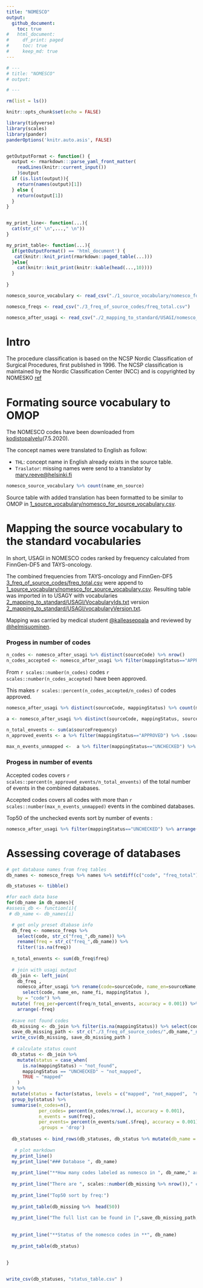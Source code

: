 ```yaml
---
title: "NOMESCO"
output:
  github_document:
    toc: true
#   html_document:
#     df_print: paged
#     toc: true
#     keep_md: true
---
```


```r
# ---
# title: "NOMESCO"
# output: 

# ---

rm(list = ls())

knitr::opts_chunk$set(echo = FALSE)

library(tidyverse)
library(scales)
library(pander)
panderOptions('knitr.auto.asis', FALSE)


getOutputFormat <- function() {
  output <- rmarkdown:::parse_yaml_front_matter(
    readLines(knitr::current_input())
    )$output
  if (is.list(output)){
    return(names(output)[1])
  } else {
    return(output[1])
  }
}


my_print_line<- function(...){
  cat(str_c(" \n",...," \n"))
}

my_print_table<- function(...){
  if(getOutputFormat() == 'html_document') {
   cat(knitr::knit_print(rmarkdown::paged_table(...)))
  }else{
    cat(knitr::knit_print(knitr::kable(head(...,10))))
  }
  
}


```

```r
nomesco_source_vocabulary <- read_csv("./1_source_vocabulary/nomesco_for_source_vocabulary.csv")

nomesco_freqs <- read_csv("./3_freq_of_source_codes/freq_total.csv")

nomesco_after_usagi <- read_csv("./2_mapping_to_standard/USAGI/nomesco_after_usagi.csv") # cant get the encoding rigth
```


# Intro
The procedure classification is based on the NCSP Nordic Classification of Surgical Procedures, first published in 1996. The NCSP classification is maintained by the Nordic Classification Center (NCC) and is copyrighted by NOMESKO [ref](
https://koodistopalvelu.kanta.fi/codeserver/pages/classification-view-page.xhtml?classificationKey=57&versionKey=119)



# Formating source vocabulary to OMOP
The NOMESCO codes have been downloaded from [kodistopalvelu](https://koodistopalvelu.kanta.fi/codeserver/pages/classification-view-page.xhtml?classificationKey=57&versionKey=119)(7.5.2020). 

The concept names were translated to English as follow: 

- `THL`: concept name in English already exists in the source table. 
- `Traslator`: missing names were send to a translator by <mary.reeve@helsinki.fi>

```r
nomesco_source_vocabulary %>% count(name_en_source)
```

Source table with added translation has been formatted to be similar to OMOP in  [1_source_vocabulary/nomesco_for_source_vocabulary.csv](1_source_vocabulary/nomesco_for_source_vocabulary.csv). 


# Mapping the source vocabulary to the standard vocabularies
In short, USAGI in NOMESCO codes ranked by frequency calculated from  FinnGen-DF5 and TAYS-oncology.

The combined frequencies from TAYS-oncology and FinnGen-DF5 [3_freq_of_source_codes/freq_total.csv](3_freq_of_source_codes/freq_total.csv)
were append to  [1_source_vocabulary/nomesco_for_source_vocabulary.csv](1_source_vocabulary/nomesco_for_source_vocabulary.csv). 
Resulting table was imported in to USAGY with vocabularies [2_mapping_to_standard/USAGI/VocabularyIds.txt](2_mapping_to_standard/USAGI/VocabularyIds.txt) version [2_mapping_to_standard/USAGI/vocabularyVersion.txt](2_mapping_to_standard/USAGI/vocabularyVersion.txt).

Mapping was carried by medical student [\@kalleaseppala](github.com/kalleaseppala) and reviewed by [\@helmisuominen](github.com/helmisuominen). 


### Progess in number of codes
```r
n_codes <- nomesco_after_usagi %>% distinct(sourceCode) %>% nrow()
n_codes_accepted <- nomesco_after_usagi %>% filter(mappingStatus=="APPROVED") %>% distinct(sourceCode) %>% nrow()
```


From `r scales::number(n_codes)` codes `r scales::number(n_codes_accepted)` have been approved. 

This makes `r scales::percent(n_codes_accepted/n_codes)` of codes approved. 


```r
nomesco_after_usagi %>% distinct(sourceCode, mappingStatus) %>% count(mappingStatus)
```

```r
a <- nomesco_after_usagi %>% distinct(sourceCode, mappingStatus, sourceFrequency)

n_total_envents <- sum(a$sourceFrequency)
n_approved_events <- a %>% filter(mappingStatus=="APPROVED") %>% .$sourceFrequency %>% sum()

max_n_events_unmapped <-  a %>% filter(mappingStatus=="UNCHECKED") %>% .$sourceFrequency %>%  max()
```

### Progess in number of events

Accepted codes covers `r scales::percent(n_approved_events/n_total_envents)` of the total number of events in the combined databases. 

Accepted codes covers all codes with more than `r scales::number(max_n_events_unmapped)` events in the combined databases.

Top50 of the unchecked events sort by number of events : 

```r
nomesco_after_usagi %>% filter(mappingStatus=="UNCHECKED") %>% arrange(-sourceFrequency) %>% select(sourceCode,  sourceFrequency, matchScore, sourceName, `ADD_INFO:LongName`) %>%  head(50)
```



# Assessing coverage of databases


```r
# get database names from freq tables 
db_names <- nomesco_freqs %>% names %>% setdiff(c("code", "freq_total")) %>% str_replace("freq_","")

db_statuses <- tibble()

#for each data base
for(db_name in db_names){
#assess_db <- function(i){
 # db_name <- db_names[i]

  # get only preset dtabase info 
  db_freq <- nomesco_freqs %>% 
    select(code, str_c("freq_",db_name)) %>% 
    rename(freq = str_c("freq_",db_name)) %>% 
    filter(!is.na(freq))
  
  n_total_envents <- sum(db_freq$freq)
  
  # join with usagi output 
  db_join <- left_join(
    db_freq ,
    nomesco_after_usagi %>% rename(code=sourceCode, name_en=sourceName, name_fi=`ADD_INFO:LongName`) %>% 
      select(code, name_en, name_fi, mappingStatus ), 
    by = "code") %>%
  mutate( freq_per=percent(freq/n_total_envents, accuracy = 0.001)) %>% 
    arrange(-freq)
  
  #save not found codes
  db_missing <- db_join %>% filter(is.na(mappingStatus)) %>% select(code, freq, freq_per)
  save_db_missing_path <- str_c("./3_freq_of_source_codes/",db_name,"_not_in_nomesco.csv")
  write_csv(db_missing, save_db_missing_path )
  
  # calculate status count
  db_status <- db_join %>% 
    mutate(status = case_when( 
      is.na(mappingStatus) ~ "not_found",  
      mappingStatus == "UNCHECKED" ~ "not_mapped", 
      TRUE ~ "mapped"
    )
  ) %>% 
  mutate(status = factor(status, levels = c("mapped", "not_mapped",  "not_found"))) %>% 
  group_by(status) %>% 
  summarise(n_codes=n(), 
            per_codes= percent(n_codes/nrow(.), accuracy = 0.001),
            n_events = sum(freq), 
            per_events= percent(n_events/sum(.$freq), accuracy = 0.001), 
            .groups = 'drop')
  
  db_statuses <- bind_rows(db_statuses, db_status %>% mutate(db_name = db_name))
  
   # plot markdown 
  my_print_line()
  my_print_line("### Database ", db_name)
  
  my_print_line("**How many codes labeled as nomesco in ", db_name," are not in the nomesco standard?**")
  
  my_print_line("There are ", scales::number(db_missing %>% nrow())," codes not found in the standard")
  
  my_print_line("Top50 sort by freq:")
  
  my_print_table(db_missing %>%  head(50))
  
  my_print_line("The full list can be found in [",save_db_missing_path,"](",save_db_missing_path,")")
  
 
  my_print_line("**Status of the nomesco codes in **", db_name)
  
  my_print_table(db_status)
  
  
}


write_csv(db_statuses, "status_table.csv" )
  

```




















